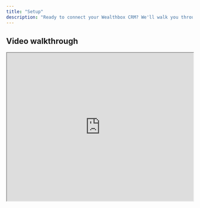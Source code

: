 ```yaml
---
title: "Setup"
description: "Ready to connect your Wealthbox CRM? We'll walk you through the entire setup process."
---
```



## Video walkthrough

<iframe 
  src="https://www.loom.com/embed/6e0419823b95420095e5aaca02b9116c?hideEmbedTopBar=true" 
  width="100%" 
  height="400"
  allowFullScreen
/>

## What you'll need

Before starting the setup, make sure you have:

<CardGroup cols={2}>
  <Card title="Wealthbox access" icon="https://static.currentclient.com/v1/logos/wealthbox-avatar.png">
    You'll need proper permissions to authorize the connection
  </Card>
  <Card title="CurrentClient access" icon="https://static.currentclient.com/v1/logos/cc-avatar.png">
    Make sure you're logged into CurrentClient
  </Card>
</CardGroup>

## Setup steps

<Steps>
  <Step title="Go to integrations in CurrentClient">
    Navigate to [Settings → Integrations](https://app.currentclient.com/app/settings/crm-sync) in your CurrentClient account
  </Step>
  
  <Step title="Find Wealthbox">
    Look for Wealthbox in the list of available integrations and click **Connect**
  </Step>
  
  <Step title="Authorize the connection">
    You'll be redirected to Wealthbox to log in and authorize CurrentClient access
  </Step>
  
  <Step title="Configure initial settings">
    Choose your sync preferences and data mapping options
  </Step>
  
  <Step title="Test the connection">
    We'll run a quick test to make sure everything is working properly
  </Step>
</Steps>

<Note>
**First sync timing:** After connecting, your initial data sync can take 15-30 minutes depending on how many contacts you have in Wealthbox.
</Note>

## What happens next?

Once setup is complete:
- Your Wealthbox contacts will start appearing in CurrentClient
- Communications will begin logging to client records

Having trouble with setup? Check our [troubleshooting guide](/guides/integrations/wealthbox/troubleshooting) or reach out for help!